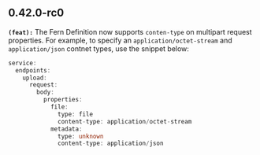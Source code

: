 ## 0.42.0-rc0
**`(feat):`** The Fern Definition now supports `conten-type` on multipart request properties.
For example, to specify an `application/octet-stream` and `application/json`
contnet types, use the snippet below:

```ts
service:
  endpoints:
    upload:
      request:
        body:
          properties:
            file:
              type: file
              content-type: application/octet-stream
            metadata:
              type: unknown
              content-type: application/json
```


